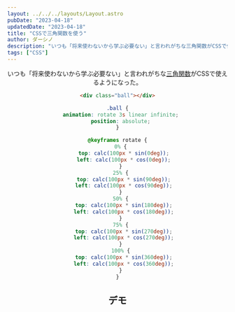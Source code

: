```yaml
---
layout: ../../../layouts/Layout.astro
pubDate: "2023-04-18"
updatedDate: "2023-04-18"
title: "CSSで三角関数を使う"
author: ダーシノ
description: "いつも「将来使わないから学ぶ必要ない」と言われがちな三角関数がCSSで使えるようになった。"
tags: ["CSS"]
---
```



<Header {...frontmatter} />

いつも「将来使わないから学ぶ必要ない」と言われがちな[三角関数](https://developer.mozilla.org/en-US/docs/Web/CSS/sin)がCSSで使えるようになった。


```html
<div class="ball"></div>
```

```css
.ball {
  animation: rotate 3s linear infinite;
  position: absolute;
}

@keyframes rotate {
  0% {
    top: calc(100px * sin(0deg));
    left: calc(100px * cos(0deg));
  }
  25% {
    top: calc(100px * sin(90deg));
    left: calc(100px * cos(90deg));
  }
  50% {
    top: calc(100px * sin(180deg));
    left: calc(100px * cos(180deg));
  }
  75% {
    top: calc(100px * sin(270deg));
    left: calc(100px * cos(270deg));
  }
  100% {
    top: calc(100px * sin(360deg));
    left: calc(100px * cos(360deg));
  }
}
```

## デモ

<section id="demo">
  <div class="ball"></div>
</section>

<style>{`
#demo {
  position: relative;
}

.ball {
  background-color: blue;
  width: 50px;
  height: 50px;
  border-radius: 50%;
  animation: rotate 3s linear infinite;
  position: absolute;
}

@keyframes rotate {
  0% {
    top: calc(100px * sin(0deg) + 50px);
    left: calc(100px * cos(0deg) + 50px);
  }
  25% {
    top: calc(100px * sin(90deg) + 50px);
    left: calc(100px * cos(90deg) + 50px);
  }
  50% {
    top: calc(100px * sin(180deg) + 50px);
    left: calc(100px * cos(180deg) + 50px);
  }
  75% {
    top: calc(100px * sin(270deg) + 50px);
    left: calc(100px * cos(270deg) + 50px);
  }
  100% {
    top: calc(100px * sin(360deg) + 50px);
    left: calc(100px * cos(360deg) + 50px);
  }
}
`}</style>
